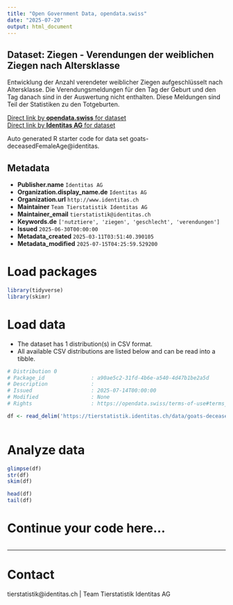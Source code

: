 ```yaml
---
title: "Open Government Data, opendata.swiss"
date: "2025-07-20"
output: html_document
---
```


## Dataset: Ziegen - Verendungen der weiblichen Ziegen nach Altersklasse

Entwicklung der Anzahl verendeter weiblicher Ziegen aufgeschlüsselt nach Altersklasse. Die Verendungsmeldungen für den Tag der Geburt und den Tag danach sind in der Auswertung nicht enthalten. Diese Meldungen sind Teil der Statistiken zu den Totgeburten.

[Direct link by **opendata.swiss** for dataset](https://opendata.swiss/de/dataset/ziegen-verendungen-der-weiblichen-ziegen-nach-altersklasse)<br>
[Direct link by **Identitas AG** for dataset](https://tierstatistik.identitas.ch/)

Auto generated R starter code for data set goats-deceasedFemaleAge@identitas.

## Metadata

- **Publisher.name** `Identitas AG`
- **Organization.display_name.de** `Identitas AG`
- **Organization.url** `http://www.identitas.ch`
- **Maintainer** `Team Tierstatistik Identitas AG`
- **Maintainer_email** `tierstatistik@identitas.ch`
- **Keywords.de** `['nutztiere', 'ziegen', 'geschlecht', 'verendungen']`
- **Issued** `2025-06-30T00:00:00`
- **Metadata_created** `2025-03-11T03:51:40.390105`
- **Metadata_modified** `2025-07-15T04:25:59.529200`


# Load packages

```r

library(tidyverse)
library(skimr)

```

# Load data

-   The dataset has 1 distribution(s) in CSV format.
-   All available CSV distributions are listed below and can be read into a tibble.

```r

# Distribution 0
# Package_id               : a90ae5c2-31fd-4b6e-a540-4d47b1be2a5d
# Description              : 
# Issued                   : 2025-07-14T00:00:00
# Modified                 : None
# Rights                   : https://opendata.swiss/terms-of-use#terms_by

df <- read_delim('https://tierstatistik.identitas.ch/data/goats-deceasedFemaleAge.csv')



```

# Analyze data

```r

glimpse(df)
str(df)
skim(df)

head(df)
tail(df)

```

# Continue your code here...

```r

```

------------------------------------------------------------------------

# Contact

tierstatistik@identitas.ch | Team Tierstatistik Identitas AG
